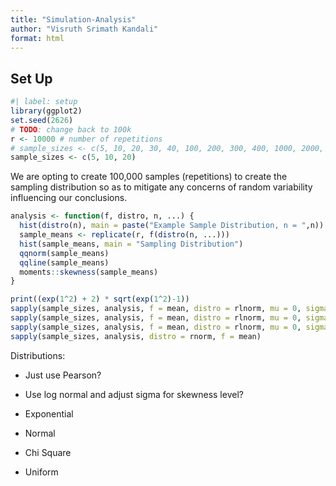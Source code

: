 ```yaml
---
title: "Simulation-Analysis"
author: "Visruth Srimath Kandali"
format: html
---
```


## Set Up

```r
#| label: setup
library(ggplot2)
set.seed(2626)
# TODO: change back to 100k
r <- 10000 # number of repetitions
# sample_sizes <- c(5, 10, 20, 30, 40, 100, 200, 300, 400, 1000, 2000, 3000, 4000)
sample_sizes <- c(5, 10, 20)
```

We are opting to create 100,000 samples (repetitions) to create the sampling distribution so as to mitigate any concerns of random variability influencing our conclusions.

```r
analysis <- function(f, distro, n, ...) {
  hist(distro(n), main = paste("Example Sample Distribution, n = ",n))
  sample_means <- replicate(r, f(distro(n, ...)))
  hist(sample_means, main = "Sampling Distribution")
  qqnorm(sample_means)
  qqline(sample_means)
  moments::skewness(sample_means)
}

print((exp(1^2) + 2) * sqrt(exp(1^2)-1))
sapply(sample_sizes, analysis, f = mean, distro = rlnorm, mu = 0, sigma = 1)
sapply(sample_sizes, analysis, f = mean, distro = rlnorm, mu = 0, sigma = 0.5)
sapply(sample_sizes, analysis, f = mean, distro = rlnorm, mu = 0, sigma = 0.25)
sapply(sample_sizes, analysis, distro = rnorm, f = mean)
```

Distributions:

-   Just use Pearson?

-   Use log normal and adjust sigma for skewness level?

-   Exponential

-   Normal

-   Chi Square

-   Uniform
